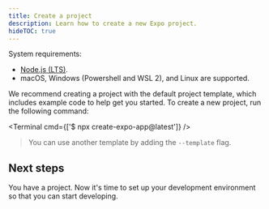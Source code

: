 ```yaml
---
title: Create a project
description: Learn how to create a new Expo project.
hideTOC: true
---
```



System requirements:

- [Node.js (LTS)](https://nodejs.org/en/).
- macOS, Windows (Powershell and WSL 2), and Linux are supported.

We recommend creating a project with the default project template, which includes example code to help get you started. To create a new project, run the following command:

<Terminal cmd={['$ npx create-expo-app@latest']} />

> You can use another template by adding the `--template` flag.

## Next steps

You have a project. Now it's time to set up your development environment so that you can start developing.
